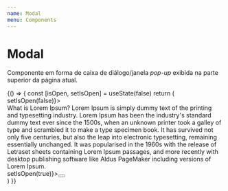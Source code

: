```yaml
---
name: Modal
menu: Components
---
```



# Modal
Componente em forma de caixa de diálogo/janela *pop-up* exibida na parte superior da página atual.

<Playground>
    {() => {
        const [isOpen, setIsOpen] = useState(false)
        return (
            <div style={{height: 80, ...containerWithoutHeight}}>
                <Modal isOpen={isOpen} setIsOpen={() => setIsOpen(false)}>
                    <div>
                        What is Lorem Ipsum?
                        Lorem Ipsum is simply dummy text of the printing and typesetting industry. Lorem Ipsum has been the industry's standard dummy text ever since the 1500s, when an unknown printer took a galley of type and scrambled it to make a type specimen book. It has survived not only five centuries, but also the leap into electronic typesetting, remaining essentially unchanged. It was popularised in the 1960s with the release of Letraset sheets containing Lorem Ipsum passages, and more recently with desktop publishing software like Aldus PageMaker including versions of Lorem Ipsum.
                    </div>
                </Modal>
                <div style={{ display: 'grid' }} onClick={() => setIsOpen(true)}><Button type='submit' cta='Open Modal' /></div>
            </div>
        )
    }}
</Playground>

<Props of={Modal} />